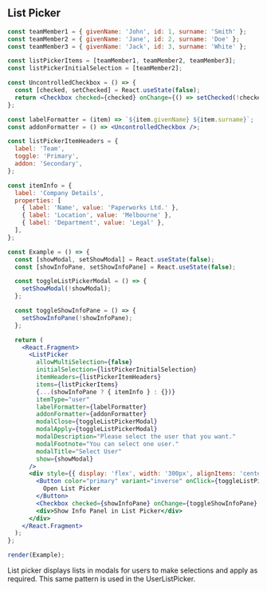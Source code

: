 
## List Picker

```jsx live=true
const teamMember1 = { givenName: 'John', id: 1, surname: 'Smith' };
const teamMember2 = { givenName: 'Jane', id: 2, surname: 'Doe' };
const teamMember3 = { givenName: 'Jack', id: 3, surname: 'White' };

const listPickerItems = [teamMember1, teamMember2, teamMember3];
const listPickerInitialSelection = [teamMember2];

const UncontrolledCheckbox = () => {
  const [checked, setChecked] = React.useState(false);
  return <Checkbox checked={checked} onChange={() => setChecked(!checked)} />;
};

const labelFormatter = (item) => `${item.givenName} ${item.surname}`;
const addonFormatter = () => <UncontrolledCheckbox />;

const listPickerItemHeaders = {
  label: 'Team',
  toggle: 'Primary',
  addon: 'Secondary',
};

const itemInfo = {
  label: 'Company Details',
  properties: [
    { label: 'Name', value: 'Paperworks Ltd.' },
    { label: 'Location', value: 'Melbourne' },
    { label: 'Department', value: 'Legal' },
  ],
};

const Example = () => {
  const [showModal, setShowModal] = React.useState(false);
  const [showInfoPane, setShowInfoPane] = React.useState(false);

  const toggleListPickerModal = () => {
    setShowModal(!showModal);
  };

  const toggleShowInfoPane = () => {
    setShowInfoPane(!showInfoPane);
  };

  return (
    <React.Fragment>
      <ListPicker
        allowMultiSelection={false}
        initialSelection={listPickerInitialSelection}
        itemHeaders={listPickerItemHeaders}
        items={listPickerItems}
        {...(showInfoPane ? { itemInfo } : {})}
        itemType="user"
        labelFormatter={labelFormatter}
        addonFormatter={addonFormatter}
        modalClose={toggleListPickerModal}
        modalApply={toggleListPickerModal}
        modalDescription="Please select the user that you want."
        modalFootnote="You can select one user."
        modalTitle="Select User"
        show={showModal}
      />
      <div style={{ display: 'flex', width: '300px', alignItems: 'center', justifyContent: 'space-between' }}>
        <Button color="primary" variant="inverse" onClick={toggleListPickerModal}>
          Open List Picker
        </Button>
        <Checkbox checked={showInfoPane} onChange={toggleShowInfoPane} />
        <div>Show Info Panel in List Picker</div>
      </div>
    </React.Fragment>
  );
};

render(Example);
```

<DesignNotes>
  <p>
    <span className="text-bold">List picker</span> displays lists in modals for users to make selections and apply as
    required. This same pattern is used in the <span>UserListPicker</span>.
  </p>
</DesignNotes>
<Props componentName="ListPicker" />
